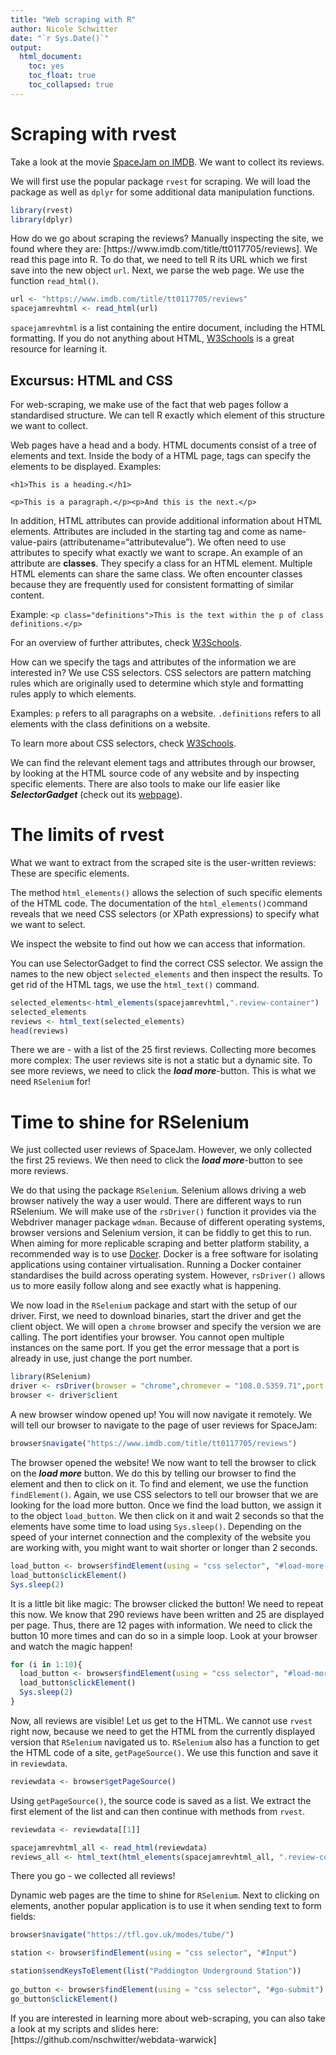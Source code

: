 ---
title: "Web scraping with R"
author: Nicole Schwitter
date: "`r Sys.Date()`"
output: 
  html_document:
    toc: yes
    toc_float: true
    toc_collapsed: true
---

# Scraping with rvest

Take a look at the movie [SpaceJam on IMDB](https://www.imdb.com/title/tt0117705/). We want to collect its reviews. 

We will first use the popular package `rvest` for scraping. We will load the package as well as `dplyr` for some additional data manipulation functions.

```{r}
library(rvest)
library(dplyr)
```

How do we go about scraping the reviews? Manually inspecting the site, we found where they are: [https://www.imdb.com/title/tt0117705/reviews]. We read this page into R. To do that, we need to tell R its URL which we first save into the new object `url`. Next, we parse the web page. We use the function `read_html()`.

```{r}
url <- "https://www.imdb.com/title/tt0117705/reviews"
spacejamrevhtml <- read_html(url)
```

`spacejamrevhtml` is a list containing the entire document, including the HTML formatting. If you do not anything about HTML, [W3Schools](https://www.w3schools.com) is a great resource for learning it. 

## Excursus: HTML and CSS

For web-scraping, we make use of the fact that web pages follow a standardised structure. We can tell R exactly which element of this structure we want to collect. 

Web pages have a head and a body. HTML documents consist of a tree of elements and text. Inside the body of a HTML page, tags can specify the elements to be displayed. 
Examples:

`<h1>This is a heading.</h1>`

`<p>This is a paragraph.</p><p>And this is the next.</p>`

In addition, HTML attributes can provide additional information about HTML elements. Attributes are included in the starting tag and come as name-value-pairs (attributename="attributevalue"). We often need to use attributes to specify what exactly we want to scrape. An example of an attribute are **classes**. They specify a class for an HTML element. Multiple HTML elements can share the same class. We often encounter classes because they are frequently used for consistent formatting of similar content. 

Example: `<p class="definitions">This is the text within the p of class definitions.</p> `

For an overview of further attributes, check [W3Schools](https://www.w3schools.com/html/html_attributes.asp).

How can we specify the tags and attributes of the information we are interested in? We use CSS selectors. CSS selectors are pattern matching rules which are originally used to determine which style and formatting rules apply to which elements. 

Examples: `p` refers to all paragraphs on a website. `.definitions` refers to all elements with the class definitions on a website. 

To learn more about CSS selectors, check [W3Schools](https://www.w3schools.com/cssref/css_selectors.php).

We can find the relevant element tags and attributes through our browser, by looking at the HTML source code of any website and by inspecting specific elements. There are also tools to make our life easier like ***SelectorGadget*** (check out its [webpage](https://selectorgadget.com/)). 


# The limits of rvest

What we want to extract from the scraped site is the user-written reviews: These are specific elements. 

The  method `html_elements()` allows the selection of such specific elements of the HTML code. The documentation of the `html_elements()`command reveals that we need CSS selectors (or XPath expressions) to specify what we want to select. 

We inspect the website to find out how we can access that information. 

You can use SelectorGadget to find the correct CSS selector. We assign the names to the new object `selected_elements` and then inspect the results. To get rid of the HTML tags, we use the `html_text()` command.

```{r}
selected_elements<-html_elements(spacejamrevhtml,".review-container")
selected_elements
reviews <- html_text(selected_elements)
head(reviews)
```

There we are - with a list of the 25 first reviews. Collecting more becomes more complex: The user reviews site is not a static but a dynamic site. To see more reviews, we need to click the ***load more***-button. This is what we need `RSelenium` for!

# Time to shine for RSelenium

We just collected user reviews of SpaceJam. However, we only collected the first 25 reviews. We then need to click the ***load more***-button to see more reviews.

We do that using the package `RSelenium`. Selenium allows driving a web browser natively the way a user would. There are different ways to run RSelenium. We will make use of the `rsDriver()` function it provides via the Webdriver manager package `wdman`. Because of different operating systems, browser versions and Selenium version, it can be fiddly to get this to run. When aiming for more replicable scraping and better platform stability, a recommended way is to use [Docker](https://www.docker.com/products/docker-desktop/). Docker is a free software for isolating applications using container virtualisation. Running a Docker container standardises the build across operating system. However, `rsDriver()` allows us to more easily follow along and see exactly what is happening. 

We now load in the `RSelenium` package and start with the setup of our driver. First, we need to download binaries, start the driver and get the client object. We will open a `chrome` browser and specify the version we are calling. The port identifies your browser. You cannot open multiple instances on the same port. If you get the error message that a port is already in use, just change the port number. 

```{r}
library(RSelenium)
driver <- rsDriver(browser = "chrome",chromever = "108.0.5359.71",port = 4444L)
browser <- driver$client
```

A new browser window opened up! You will now navigate it remotely. We will tell our browser to navigate to the page of user reviews for SpaceJam:

```{r}
browser$navigate("https://www.imdb.com/title/tt0117705/reviews")
```

The browser opened the website! We now want to tell the browser to click on the ***load more*** button. We do this by telling our browser to find the element and then to click on it. To find and element, we use the function `findElement()`. Again, we use CSS selectors to tell our browser that we are looking for the load more button. Once we find the load button, we assign it to the object `load_button`. We then click on it and wait 2 seconds so that the elements have some time to load using `Sys.sleep()`. Depending on the speed of your internet connection and the complexity of the website you are working with, you might want to wait shorter or longer than 2 seconds. 

```{r}
load_button <- browser$findElement(using = "css selector", "#load-more-trigger")
load_button$clickElement()
Sys.sleep(2) 
```

It is a little bit like magic: The browser clicked the button! We need to repeat this now. We know that 290 reviews have been written and 25 are displayed per page. Thus, there are 12 pages with information. We need to click the button 10 more times and can do so in a simple loop. Look at your browser and watch the magic happen!

```{r}
for (i in 1:10){
  load_button <- browser$findElement(using = "css selector", "#load-more-trigger")
  load_button$clickElement()
  Sys.sleep(2)
}
```

Now, all reviews are visible! Let us get to the HTML. We cannot use `rvest` right now, because we need to get the HTML from the currently displayed version that `RSelenium` navigated us to. `RSelenium` also has a function to get the HTML code of a site, `getPageSource()`. We use this function and save it in `reviewdata`.

```{r}
reviewdata <- browser$getPageSource()
```

Using `getPageSource()`, the source code is saved as a list. We extract the first element of the list and can then continue with methods from `rvest`.

```{r}
reviewdata <- reviewdata[[1]]

spacejamrevhtml_all <- read_html(reviewdata)
reviews_all <- html_text(html_elements(spacejamrevhtml_all, ".review-container"))
```

There you go - we collected all reviews!

Dynamic web pages are the time to shine for `RSelenium`. Next to clicking on elements, another popular application is to use it when sending text to form fields:

```{r}
browser$navigate("https://tfl.gov.uk/modes/tube/")

station <- browser$findElement(using = "css selector", "#Input")

station$sendKeysToElement(list("Paddington Underground Station"))
                               
go_button <- browser$findElement(using = "css selector", "#go-submit")
go_button$clickElement()
```

If you are interested in learning more about web-scraping, you can also take a look at my scripts and slides here: [https://github.com/nschwitter/webdata-warwick]
